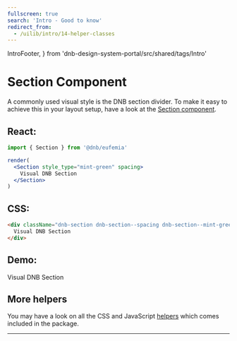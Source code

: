 ```yaml
---
fullscreen: true
search: 'Intro - Good to know'
redirect_from:
  - /uilib/intro/14-helper-classes
---
```


  IntroFooter,
} from 'dnb-design-system-portal/src/shared/tags/Intro'

<Intro>

# Section Component

A commonly used visual style is the DNB section divider. To make it easy to achieve this in your layout setup, have a look at the [Section component](!/uilib/components/section).

## React:

```jsx
import { Section } from '@dnb/eufemia'

render(
  <Section style_type="mint-green" spacing>
    Visual DNB Section
  </Section>
)
```

## CSS:

```html
<div className="dnb-section dnb-section--spacing dnb-section--mint-green">
  Visual DNB Section
</div>
```

## Demo:

<div className="dnb-section dnb-section--spacing dnb-section--mint-green">
  Visual DNB Section
</div>

## More helpers

You may have a look on all the CSS and JavaScript [helpers](!/uilib/helpers) which comes included in the package.

---

<IntroFooter href="/uilib/intro/15-summary" text="Summary" />

</Intro>
